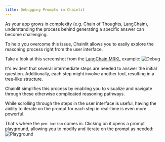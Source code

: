 ```yaml
---
title: Debugging Prompts in Chainlit
---
```


As your app grows in complexity (e.g. Chain of Thoughts, LangChain), understanding the process behind generating a specific answer can become challenging.

To help you overcome this issue, Chainlit allows you to easily explore the reasoning process right from the user interface.

Take a look at this screenshot from the [LangChain MRKL](/examples/mrkl) example:
![Debug](/images/debug.png)

It's evident that several intermediate steps are needed to answer the initial question. Additionally, each step might involve another tool, resulting in a tree-like structure.

Chainlit simplifies this process by enabling you to visualize and navigate through these otherwise complicated reasoning pathways.

While scrolling through the steps in the user interface is useful, having the ability to iterate on the prompt for each step in real-time is even more powerful.

That's where the `pen button` comes in. Clicking on it opens a prompt playground, allowing you to modify and iterate on the prompt as needed:
![Playground](/images/playground.png)